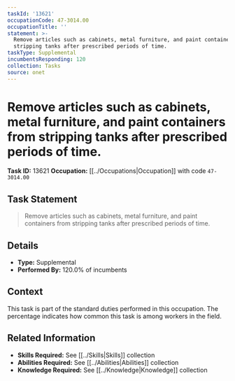 ```yaml
---
taskId: '13621'
occupationCode: 47-3014.00
occupationTitle: ''
statement: >-
  Remove articles such as cabinets, metal furniture, and paint containers from
  stripping tanks after prescribed periods of time.
taskType: Supplemental
incumbentsResponding: 120
collection: Tasks
source: onet
---
```

# Remove articles such as cabinets, metal furniture, and paint containers from stripping tanks after prescribed periods of time.

**Task ID:** 13621
**Occupation:** [[../Occupations|Occupation]] with code `47-3014.00`

## Task Statement

> Remove articles such as cabinets, metal furniture, and paint containers from stripping tanks after prescribed periods of time.

## Details

- **Type:** Supplemental
- **Performed By:** 120.0% of incumbents

## Context

This task is part of the standard duties performed in this occupation. The percentage indicates how common this task is among workers in the field.

## Related Information

- **Skills Required:** See [[../Skills|Skills]] collection
- **Abilities Required:** See [[../Abilities|Abilities]] collection
- **Knowledge Required:** See [[../Knowledge|Knowledge]] collection
